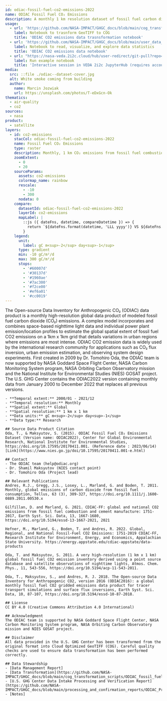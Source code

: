 ```yaml
---
id: odiac-fossil-fuel-co2-emissions-2022
name: ODIAC Fossil Fuel CO₂ Emissions 
description: A monthly 1 km resolution dataset of fossil fuel carbon dioxide emissions, version 2022
usage:
  - url: 'https://github.com/NASA-IMPACT/GHGC_docs/blob/main/cog_transformation_scripts/ODIAC_fossil_fuel_geotiff_transformation.py'
    label: Notebook to trasnform GeoTIFF to COG
    title: 'ODIAC CO2 emissions data trasnsformation notebook'
  - url: 'https://github.com/NASA-IMPACT/GHGC_docs/blob/main/user_data_notebooks/fossil_fuel_co2_emissions.ipynb'
    label: Notebook to read, visualize, and explore data statistics
    title: 'ODIAC CO2 emissions data notebook'
  - url: "https://nasa-veda.2i2c.cloud/hub/user-redirect/git-pull?repo=https%3A%2F%2Fgithub.com%2FNASA-IMPACT%2Fveda-docs&urlpath=lab%2Ftree%2Fveda-docs%2Fnotebooks%2Fquickstarts%2Fno2-map-plot.ipynb&branch=main"
    label: Run example notebook
    title: 'Interactive session in VEDA 2i2c JupyterHub (requires account)'   
media:
  src: ::file ./odiac--dataset-cover.jpg
  alt: White smoke coming from building
  author:
    name: Marcin Jozwiak
    url: https://unsplash.com/photos/T-eDxGcn-Ok
thematics:
  - air-quality
  - co2
sources:
  - nasa
product:
  - satellite
layers:
  - id: co2-emissions
    stacCol: odiac-fossil-fuel-co2-emissions-2022
    name: Fossil Fuel CO₂ Emissions
    type: raster
    description: Monthly, 1 km CO₂ emissions from fossil fuel combustion, cement production and gas flaring.
    zoomExtent:
      - 0
      - 20
    sourceParams:
      assets: co2-emissions
      colormap_name: rainbow
      rescale:
        - -10
        - 300
      nodata: 0
    compare:
      datasetId: odiac-fossil-fuel-co2-emissions-2022
      layerId: co2-emissions
      mapLabel: |
        ::js ({ dateFns, datetime, compareDatetime }) => {
          return `${dateFns.format(datetime, 'LLL yyyy')} VS ${dateFns.format(compareDatetime, 'LLL yyyy')}`;
        }
    legend:
      unit: 
        label: gC m<sup>-2</sup> day<sup>-1</sup>
      type: gradient
      min: -10 gC/m²/d
      max: 300 gC/m²/d
      stops:
        - '#60007d'
        - '#30137d'
        - '#1960ae'
        - '#7ac300'
        - '#f2ce00'
        - '#ef6a01'
        - '#cc0019'
---
```


<Block>
  <Prose>
    The Open-source Data Inventory for Anthropogenic CO₂ (ODIAC) data product is a monthly high-resolution global data product of modeled fossil fuel carbon dioxide (CO₂) emissions.  A complex model incorporates and combines space-based nighttime light data and individual power plant emission/location profiles to estimate the global spatial extent of fossil fuel CO2 emissions on a 1km x 1km grid that details variations in urban regions where emissions are most intense. ODIAC CO2 emission data is widely used by the international research community for applications such as CO₂ flux inversion, urban emission estimation, and observing system design experiments. First created in 2009 by Dr. Tomohiro Oda, the ODIAC team is now supported by NASA Goddard Space Flight Center, NASA Carbon Monitoring System program, NASA Orbiting Carbon Observatory mission and the National Institute for Environmental Studies (NIES) GOSAT project. The U.S. GHG Center contains the ODIAC2022 version containing monthly data from January 2000 to December 2022 that replaces all previous versions. 
      
    - **Temporal extent:** 2000/01 - 2021/12    
    - **Temporal resolution:** Monthly    
    - **Spatial extent:** Global    
    - **Spatial resolution:** 1 km x 1 km    
    - **Data units:** gC m<sup>-2</sup> day<sup>-1</sup>   
    - **Data type:** Research

    ## Source Data Product Citation
    Oda, T., & Maksyutov, S. (2015). ODIAC Fossil Fuel CO₂ Emissions Dataset (Version name: ODIAC2022), Center for Global Environmental Research, National Institute for Environmental Studies, https://doi.org/10.17595/20170411.001. (Reference date : 2023/06/14) [Link](https://www.nies.go.jp/doi/10.17595/20170411.001-e.html)
    
    ## Contact
    - The ODIAC team (help@odiac.org)
    - Dr. Shamil Maksyutov (NIES contact point)
    - Dr. Tomohiro Oda (Project lead)
    
    ## Relevant Publications
    Andres, R.J., Gregg, J.S., Losey, L., Marland, G. and Boden, T. 2011. Monthly, global emissions of carbon dioxide from fossil fuel consumption, Tellus, 63 (3), 309-327, https://doi.org/10.1111/j.1600-0889.2011.00530.x

    Gilfillan, D. and Marland, G. 2021. CDIAC-FF: global and national CO2 emissions from fossil fuel combustion and cement manufacture: 1751-2017, Earth Syst. Sci. Data, 13, 1667-1680, https://doi.org/10.5194/essd-13-1667-2021, 2021
    
    Hefner, M., Marland, G., Boden, T. and Andres, R. 2022. Global, Regional, and National Fossil-Fuel CO2 Emissions: 1751-2019 CDIAC-FF, Research Institute for Environment, Energy, and Economics, Appalachian State University. https://energy.appstate.edu/cdiac-appstate/data-products

    Oda, T. and Maksyutov, S. 2011. A very high-resolution (1 km x 1 km) global fossil fuel CO2 emission inventory derived using a point source database and satellite observations of nighttime lights, Atmos. Chem. Phys., 11, 543-556, https://doi.org/10.5194/acp-11-543-2011.

    Oda, T., Maksyutov, S., and Andres, R. J. 2018. The Open-source Data Inventory for Anthropogenic CO2, version 2016 (ODIAC2016): a global monthly fossil fuel CO2 gridded emissions data product for tracer transport simulations and surface flux inversions, Earth Syst. Sci. Data, 10, 87-107, https://doi.org/10.5194/essd-10-87-2018.

    ## License
    CC BY 4.0 (Creative Commons Attribution 4.0 International)
    
    ## Acknowledgment
    The ODIAC team is supported by NASA Goddard Space Flight Center, NASA Carbon Monitoring System program, NASA Orbiting Carbon Observatory mission and NIES GOSAT project.​
    
    ## Disclaimer
    All data provided in the U.S. GHG Center has been transformed from the original format into Cloud Optimized GeoTIFF (COG). Careful quality checks are used to ensure data transformation has been performed correctly.
    
    ## Data Stewardship
    - [Data Management Report]
    - [Data Transformation](https://github.com/NASA-IMPACT/GHGC_docs/blob/main/cog_transformation_scripts/ODIAC_fossil_fuel_geotiff_transformation.py)
    - [U.S. GHG Center Data Intake Processing and Verification Report](https://github.com/NASA-IMPACT/GHGC_docs/blob/main/processing_and_confirmation_reports/ODIAC_Processing%20and%20Confirmation%20Report%20.pdf)
    - [Notes]

  </Prose>
</Block>
